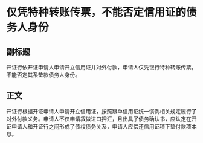 # 仅凭特种转账传票，不能否定信用证的债务人身份
## 副标题
开证行依开证申请人申请开立信用证并对外付款，申请人仅凭银行特种转账传票，不能否定其系垫款债务人身份。
## 正文
开证行根据开证申请人申请开立信用证，按照跟单信用证统一惯例相关规定履行了对外付款义务。申请人不仅申请叙做进口押汇，且出具了债务确认书，应认定在开证申请人和开证行之间形成了债权债务关系，申请人应偿还信用证项下垫付款项本息。